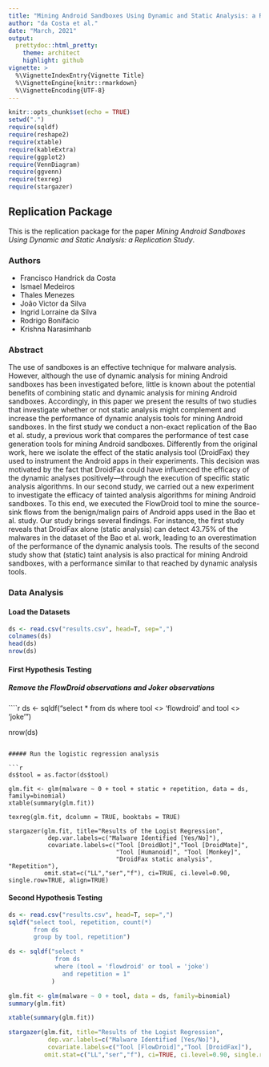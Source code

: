 ```yaml
---
title: "Mining Android Sandboxes Using Dynamic and Static Analysis: a Replication Study" 
author: "da Costa et al."
date: "March, 2021"
output:
  prettydoc::html_pretty:
    theme: architect
    highlight: github
vignette: >
  %\VignetteIndexEntry{Vignette Title}
  %\VignetteEngine{knitr::rmarkdown}
  %\VignetteEncoding{UTF-8}
---
```


```r
knitr::opts_chunk$set(echo = TRUE)
setwd(".")
require(sqldf)
require(reshape2)
require(xtable)
require(kableExtra)
require(ggplot2)
require(VennDiagram)
require(ggvenn)
require(texreg)
require(stargazer)
```

## Replication Package

This is the replication package for the paper *Mining Android Sandboxes Using Dynamic and Static Analysis: a
Replication Study*. 

### Authors

   * Francisco Handrick da Costa
   * Ismael Medeiros
   * Thales Menezes
   * João Victor da Silva
   * Ingrid Lorraine da Silva
   * Rodrigo Bonifácio
   * Krishna Narasimhanb
  
### Abstract

The use of sandboxes is an effective technique for malware analysis. However, although the use of dynamic
analysis for mining Android sandboxes has been investigated before, little is known about the potential
benefits of combining static and dynamic analysis for mining Android sandboxes. Accordingly, in this paper
we present the results of two studies that investigate whether or not static analysis might complement and
increase the performance of dynamic analysis tools for mining Android sandboxes. In the first study we
conduct a non-exact replication of the Bao et al. study, a previous work that compares the performance
of test case generation tools for mining Android sandboxes. Differently from the original work, here we
isolate the effect of the static analysis tool (DroidFax) they used to instrument the Android apps in their
experiments. This decision was motivated by the fact that DroidFax could have influenced the efficacy of
the dynamic analyses positively—through the execution of specific static analysis algorithms. In our second
study, we carried out a new experiment to investigate the efficacy of tainted analysis algorithms for mining
Android sandboxes. To this end, we executed the FlowDroid tool to mine the source-sink flows from the
benign/malign pairs of Android apps used in the Bao et al. study. Our study brings several findings. For
instance, the first study reveals that DroidFax alone (static analysis) can detect 43.75% of the malwares in
the dataset of the Bao et al. work, leading to an overestimation of the performance of the dynamic analysis
tools. The results of the second study show that (static) taint analysis is also practical for mining Android
sandboxes, with a performance similar to that reached by dynamic analysis tools.

### Data Analysis

#### Load the Datasets

```r
ds <- read.csv("results.csv", head=T, sep=",")
colnames(ds)
head(ds)
nrow(ds)
```


#### First Hypothesis Testing

##### Remove the FlowDroid observations and Joker observations

````r
ds <- sqldf("select * 
             from ds
             where tool <> 'flowdroid' and tool <> 'joke'")

nrow(ds)
```

##### Run the logistic regression analysis

```r
ds$tool = as.factor(ds$tool)

glm.fit <- glm(malware ~ 0 + tool + static + repetition, data = ds, family=binomial)
xtable(summary(glm.fit))

texreg(glm.fit, dcolumn = TRUE, booktabs = TRUE)

stargazer(glm.fit, title="Results of the Logist Regression", 
           dep.var.labels=c("Malware Identified [Yes/No]"), 
           covariate.labels=c("Tool [DroidBot]","Tool [DroidMate]", 
                              "Tool [Humanoid]", "Tool [Monkey]", 
                              "DroidFax static analysis", "Repetition"), 
          omit.stat=c("LL","ser","f"), ci=TRUE, ci.level=0.90, single.row=TRUE, align=TRUE)
```

#### Second Hypothesis Testing

```r
ds <- read.csv("results.csv", head=T, sep=",")
sqldf("select tool, repetition, count(*) 
       from ds 
       group by tool, repetition")

ds <- sqldf("select *
             from ds 
             where (tool = 'flowdroid' or tool = 'joke')
               and repetition = 1"
            )

glm.fit <- glm(malware ~ 0 + tool, data = ds, family=binomial)
summary(glm.fit)

xtable(summary(glm.fit))

stargazer(glm.fit, title="Results of the Logist Regression", 
           dep.var.labels=c("Malware Identified [Yes/No]"), 
           covariate.labels=c("Tool [FlowDroid]","Tool [DroidFax]"), 
          omit.stat=c("LL","ser","f"), ci=TRUE, ci.level=0.90, single.row=TRUE, align=TRUE)


```

